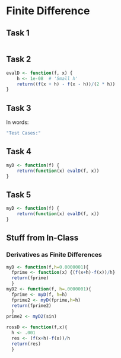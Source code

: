 Finite Difference
========================================================


## Task 1
```r


```

## Task 2
```r
evalD <- function(f, x) {
    h <- 1e-08  # 'Small h'
    return((f(x + h) - f(x - h))/(2 * h))
}

```

## Task 3

In words:
```r
"Test Cases:"  

```

## Task 4
```r
myD <- function(f) {
    return(function(x) evalD(f, x))
}

```

## Task 5
```r
myD <- function(f) {
    return(function(x) evalD(f, x))
}

```

## Stuff from In-Class

### Derivatives as Finite Differences
```r
myD <- function(f,h=0.0000001){
  fprime <- function(x) {(f(x+h)-f(x))/h}
  return(fprime)
  }
myD2 <- function(f, h=.0000001){
  fprime <- myD(f, h=h)
  fprime2 <- myD(fprime,h=h)
  return(fprime2)
  }
prime2 <- myD2(sin)
```

```r
rossD <- function(f,x){
  h <- .001
  res <- (f(x+h)-f(x))/h
  return(res)
  }
```





